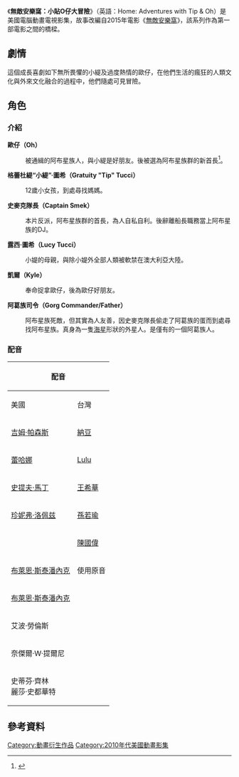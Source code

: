 {{Refimprove|time=2020-08-22T17:48:36+00:00}}
{{Infobox television
| show_name          = 無敵安樂窩：小貼O仔大冒險<br>{{small|Home: Adventures with Tip & Oh}}
| image              = 
| genre              = [[喜剧|喜剧]]
| creator            = 	Ryan Crego
| director           = 
| executive_producer = 
| num_seasons        = 4
| num_episodes       = 52
| list_episodes      = 
| runtime            = 23分钟
| company            = 梦工厂電視动画
| voices           = 
* Rachel Crow
* Mark Whitten
* Ana Ortiz
* Ron Funches
* Matt Jones
* Nolan North
| composer           = {{tsl|en|Alex Geringas||Alex Geringas}}
| country            = {{USA}}
| network            = [[Netflix|Netflix]]
| picture_format     = [[高清电视|HDTV]] [[1080i|1080i]]
| preceded_by        = 
| followed_by        = 
| first_run          = {{USA}}
| first_aired        = {{Start date|2016|07|29}}
| last_aired         = {{End date|2018|07|20}}
}}
《'''無敵安樂窩：小貼O仔大冒險'''》（英語：Home: Adventures with Tip & Oh）是美國電腦動畫電視影集，故事改編自2015年電影《[[無敵安樂窩|無敵安樂窩]]》，該系列作為第一部電影之間的橋樑。

==劇情==
這個成長喜劇如下無所畏懼的小緹及過度熱情的歐仔，在他們生活的瘋狂的人類文化與外來文化融合的過程中，他們隨處可見冒險。

== 角色 ==
=== 介紹 ===
'''歐仔（Oh）'''
:被通緝的阿布星族人，與小緹是好朋友。後被選為阿布星族群的新首長<ref name=PRNewswireMartinLopez>{{cite news|title=Intergalactic Memo - Subject: Steve Martin and Jennifer Lopez|url=http://www.prnewswire.com/news-releases/intergalactic-memo-226477781.html|accessdate=October 4, 2013|newspaper=PR Newswire|date=October 4, 2013|archive-date=2018-08-21|archive-url=https://web.archive.org/web/20180821093736/https://www.prnewswire.com/news-releases/intergalactic-memo-226477781.html|dead-url=no}}</ref>。

'''格蕾杜緹“小緹”·圖希（Gratuity "Tip" Tucci）'''
:12歲小女孩，到處尋找媽媽。

'''史麥克隊長（Captain Smek）'''
:本片反派，阿布星族群的首長，為人自私自利。後辭離船長職務當上阿布星族的DJ。

'''露西·圖希（Lucy Tucci）'''
:小媞的母親，與除小媞外全部人類被軟禁在澳大利亞大陸。

'''凱爾（Kyle）'''
:奉命捉拿歐仔，後為歐仔好朋友。

'''阿葛族司令（Gorg Commander/Father）'''
:阿布星族死敵，但其實為人友善，因史麥克隊長偷走了阿葛族的蛋而到處尋找阿布星族。真身為一隻[[海星|海星]]形狀的外星人。是僅有的一個阿葛族人。

=== 配音 ===
{| class="wikitable"
!colspan=4|配音
!rowspan=2|角色
|-
!美國
!台灣
!香港
!大陸
|-
|[[吉姆·帕森斯|吉姆·帕森斯]]
|[[納豆_(藝人)|納豆]]
|[[李家傑_(配音員)|李家傑]]
|[[佟大为|佟大为]]
|歐仔（Oh）
|-
|[[蕾哈娜|蕾哈娜]]
|[[黄路梓茵|Lulu]]
|[[王慧珠|王慧珠]]
|[[李宇春|李宇春]]
|格蕾杜緹“小緹”·圖希（Gratuity "Tip" Tucci）
|-
|[[史提夫·馬丁|史提夫·馬丁]]
|[[王希華|王希華]]
|[[李建良_(配音員)|李建良]]
|[[王肖兵|王肖兵]]
|史麥克隊長（Captain Smek）
|-
|[[珍妮弗·洛佩兹|珍妮弗·洛佩兹]]
|[[孫若瑜|孫若瑜]]
|[[黃慧慈|黃慧慈]]
|[[周帥|周帥]]
|露西·圖希（Lucy Tucci）
|-
|{{link-en|馬特·裘斯|Matt_Jones_(actor)}}
|[[陳國偉_(配音員)|陳國偉]]
|[[邱廷輝|邱廷輝]]
|[[倪康|倪康]]
|凱爾（Kyle）
|-
|[[布萊恩·斯泰潘內克|布萊恩·斯泰潘內克]]
|colspan=3|使用原音
|阿葛族司令（Gorg Commander/Father）
|-
|[[布萊恩·斯泰潘內克|布萊恩·斯泰潘內克]]
|
|
|
|阿布星族人（Boov）
|-
|艾波·勞倫斯
|
|
|
|阿布星族廣播員（Boov announcer）
|-
|奈傑爾·W·提爾尼
|
|
|
|小孩A（Child A）
|-
|史蒂芬·齊林<br />麗莎·史都華特<br />{{link-en|艾波·文切|April_Winchell}}
|
|
|
|其他阿布星族人
|}

== 參考資料 ==
{{reflist}}

[[Category:動畫衍生作品|Category:動畫衍生作品]]
[[Category:2010年代美國動畫影集|Category:2010年代美國動畫影集]]